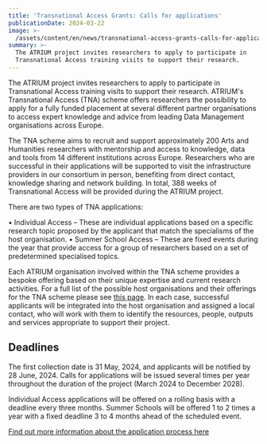 ```yaml
---
title: 'Transnational Access Grants: Calls for applications'
publicationDate: 2024-03-22
image: >-
  /assets/content/en/news/transnational-access-grants-calls-for-applications/image.jpg
summary: >-
  The ATRIUM project invites researchers to apply to participate in
  Transnational Access training visits to support their research.
---
```

The ATRIUM project invites researchers to apply to participate in Transnational Access training visits to support their research. ATRIUM's Transnational Access (TNA) scheme offers researchers the possibility to apply for a fully funded placement at several different partner organisations to access expert knowledge and advice from leading Data Management organisations across Europe.

The TNA scheme aims to recruit and support approximately 200 Arts and Humanities researchers with mentorship and access to knowledge, data and tools from 14 different institutions across Europe. Researchers who are successful in their applications will be supported to visit the infrastructure providers in our consortium in person, benefiting from direct contact, knowledge sharing and network building. In total, 388 weeks of Transnational Access will be provided during the ATRIUM project.

There are two types of TNA applications:

• Individual Access – These are individual applications based on a specific research topic proposed by the applicant that match the specialisms of the host organisation.
• Summer School Access – These are fixed events during the year that provide access for a group of researchers based on a set of predetermined specialised topics.

Each ATRIUM organisation involved within the TNA scheme provides a bespoke offering based on their unique expertise and current research activities. For a full list of the possible host organisations and their offerings for the TNA scheme please see [this page](/travel-grants/). In each case, successful applicants will be integrated into the host organisation and assigned a local contact, who will work with them to identify the resources, people, outputs and services appropriate to support their project.

## Deadlines

The first collection date is 31 May, 2024, and applicants will be notified by 28 June, 2024. Calls for applications will be issued several times per year throughout the duration of the project (March 2024 to December 2028).

Individual Access applications will be offered on a rolling basis with a deadline every three months. Summer Schools will be offered 1 to 2 times a year with a fixed deadline 3 to 4 months ahead of the scheduled event.

[Find out more information about the application process here](/tna-application-process/)
